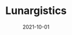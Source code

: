 ---
title: Lunargistics
tag: DePin,NFTs
status: publish
date: 2021-10-01
slug: Lunargistics it a technology platform that empowers space entrepreneurs with compliance and funding resources for launch missions.
logo: /img/Lunargistics.png
featured_img:
website: https://www.lunargistics.com/
twitter:
telegram:
---